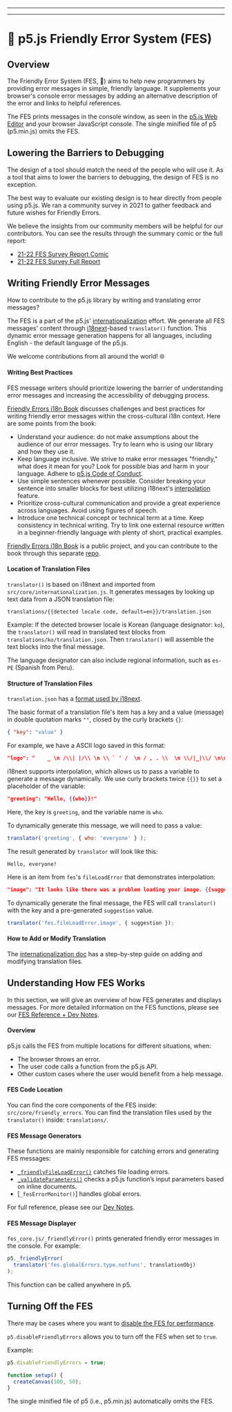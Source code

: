 
---

---
# 🌸 p5.js Friendly Error System (FES)

## Overview

The Friendly Error System (FES, 🌸) aims to help new programmers by providing error messages in simple, friendly language. It supplements your browser's console error messages by adding an alternative description of the error and links to helpful references.

The FES prints messages in the console window, as seen in the [p5.js Web Editor] and your browser JavaScript console. The single minified file of p5 (p5.min.js) omits the FES.

[p5.js Web Editor]: https://editor.p5js.org/

## Lowering the Barriers to Debugging
The design of a tool should match the need of the people who will use it. As a tool that aims to lower the barriers to debugging, the design of FES is no exception.

The best way to evaluate our existing design is to hear directly from people using p5.js. We ran a community survey in 2021 to gather feedback and future wishes for Friendly Errors.

We believe the insights from our community members will be helpful for our contributors. You can see the results through the summary comic or the full report:
* [21-22 FES Survey Report Comic]
* [21-22 FES Survey Full Report]


[21-22 FES Survey Report Comic]: https://almchung.github.io/p5jsFESsurvey/
[21-22 FES Survey Full Report]: https://observablehq.com/@almchung/p5-fes-21-survey

## Writing Friendly Error Messages

How to contribute to the p5.js library by writing and translating error messages?

The FES is a part of the p5.js' [internationalization] effort. We generate all FES messages' content through [i18next]-based `translator()` function. This dynamic error message generation happens for all languages, including English - the default language of the p5.js.

We welcome contributions from all around the world! 🌐

[internationalization]: https://github.com/processing/p5.js/blob/main/contributor_docs/internationalization.md
[i18next]: https://www.i18next.com/


#### Writing Best Practices

FES message writers should prioritize lowering the barrier of understanding error messages and increasing the accessibility of debugging process.

[Friendly Errors i18n Book] discusses challenges and best practices for writing friendly error messages within the cross-cultural i18n context. Here are some points from the book:

* Understand your audience: do not make assumptions about the audience of our error messages. Try to learn who is using our library and how they use it.
* Keep language inclusive. We strive to make error messages "friendly," what does it mean for you? Look for possible bias and harm in your language. Adhere to [p5.js Code of Conduct].
* Use simple sentences whenever possible. Consider breaking your sentence into smaller blocks for best utilizing i18next's [interpolation] feature.
* Prioritize cross-cultural communication and provide a great experience across languages. Avoid using figures of speech.
* Introduce one technical concept or technical term at a time. Keep consistency in technical writing. Try to link one external resource written in a beginner-friendly language with plenty of short, practical examples.

[Friendly Errors i18n Book]: https://almchung.github.io/p5-fes-i18n-book/
[interpolation]: https://www.i18next.com/translation-function/interpolation
[p5.js Code of Conduct]: https://github.com/processing/p5.js/blob/main/CODE_OF_CONDUCT.md#p5js-code-of-conduct
[expert blind spots]: https://tilt.colostate.edu/TipsAndGuides/Tip/181

[Friendly Errors i18n Book] is a public project, and you can contribute to the book through this separate [repo].

[repo]: https://github.com/almchung/p5-fes-i18n-book
#### Location of Translation Files

`translator()` is based on i18next and imported from `src/core/internationalization.js`. It generates messages by looking up text data from a JSON translation file:
```
translations/{{detected locale code, default=en}}/translation.json
```

Example:
If the detected browser locale is Korean (language designator: `ko`), the `translator()` will read in translated text blocks from `translations/ko/translation.json`. Then `translator()` will assemble the text blocks into the final message.

The language designator can also include regional information, such as `es-PE` (Spanish from Peru).

#### Structure of Translation Files
`translation.json` has a [format used by i18next](https://www.i18next.com/misc/json-format).

The basic format of a translation file's item has a key and a value (message) in double quotation marks `""`, closed by the curly brackets `{}`:
```json
{ "key": "value" }
```
For example, we have a ASCII logo saved in this format:
```json
"logo": "    _ \n /\\| |/\\ \n \\ ` ' /  \n / , . \\  \n \\/|_|\\/ \n\n"
```
i18next supports interpolation, which allows us to pass a variable to generate a message dynamically. We use curly brackets twice `{{}}` to set a placeholder of the variable:
```json
"greeting": "Hello, {{who}}!"
```
Here, the key is `greeting`, and the variable name is `who`.

To dynamically generate this message, we will need to pass a value:
```JavaScript
translator('greeting', { who: 'everyone' } );
```
The result generated by `translator` will look like this:
```
Hello, everyone!
```

Here is an item from `fes`'s `fileLoadError` that demonstrates interpolation:
```json
"image": "It looks like there was a problem loading your image. {{suggestion}}"
```
To dynamically generate the final message, the FES will call `translator()` with the key and a pre-generated `suggestion` value.
```JavaScript
translator('fes.fileLoadError.image', { suggestion });
```

#### How to Add or Modify Translation

The [internationalization doc] has a step-by-step guide on adding and modifying translation files.

[internationalization doc]: https://github.com/processing/p5.js/blob/main/contributor_docs/internationalization.md


## Understanding How FES Works
In this section, we will give an overview of how FES generates and displays messages. For more detailed information on the FES functions, please see our [FES Reference + Dev Notes].

[FES Reference + Dev Notes]: https://github.com/processing/p5.js/tree/main/src/core/friendly_errors#fes-reference-and-notes-from-developers


#### Overview
p5.js calls the FES from multiple locations for different situations, when:
* The browser throws an error.
* The user code calls a function from the p5.js API.
* Other custom cases where the user would benefit from a help message.

#### FES Code Location
You can find the core components of the FES inside:
`src/core/friendly_errors`.
You can find the translation files used by the `translator()` inside:
`translations/`.

#### FES Message Generators
These functions are mainly responsible for catching errors and generating FES messages:
* [`_friendlyFileLoadError()`] catches file loading errors.
* [`_validateParameters()`] checks a p5.js function’s input parameters based on inline documents.
* [`_fesErrorMonitor()`] handles global errors.

For full reference, please see our [Dev Notes].

[`_friendlyFileLoadError()`]: https://github.com/processing/p5.js/blob/main/contributor_docs/fes_reference_dev_notes.md#_friendlyfileloaderror
[`_validateParameters()`]: https://github.com/processing/p5.js/blob/main/contributor_docs/fes_reference_dev_notes.md#validateparameters
[`_fesErrorMontitor()`]: https://github.com/processing/p5.js/blob/main/contributor_docs/fes_reference_dev_notes.md#feserrormonitor
[Dev Notes]: https://github.com/processing/p5.js/blob/main/contributor_docs/fes_reference_dev_notes.md


#### FES Message Displayer
`fes_core.js/_friendlyError()` prints generated friendly error messages in the console. For example:

```JavaScript
p5._friendlyError(
  translator('fes.globalErrors.type.notfunc', translationObj)
);
```
This function can be called anywhere in p5.

## Turning Off the FES
There may be cases where you want to [disable the FES for performance].

`p5.disableFriendlyErrors` allows you to turn off the FES when set to `true`.

Example:
```JavaScript
p5.disableFriendlyErrors = true;

function setup() {
  createCanvas(100, 50);
}
```

The single minified file of p5 (i.e., p5.min.js) automatically omits the FES.

[disable the FES for performance]: https://github.com/processing/p5.js/wiki/Optimizing-p5.js-Code-for-Performance#disable-the-friendly-error-system-fes

